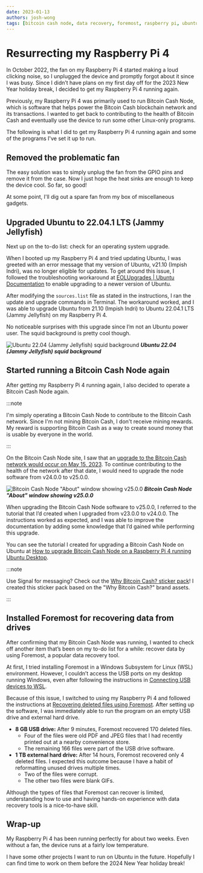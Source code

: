 ```yaml
---
date: 2023-01-13
authors: josh-wong
tags: [bitcoin cash node, data recovery, foremost, raspberry pi, ubuntu]
---
```


# Resurrecting my Raspberry Pi 4

In October 2022, the fan on my Raspberry Pi 4 started making a loud clicking noise, so I unplugged the device and promptly forgot about it since I was busy. Since I didn’t have plans on my first day off for the 2023 New Year holiday break, I decided to get my Raspberry Pi 4 running again.

<!-- truncate -->

Previously, my Raspberry Pi 4 was primarily used to run Bitcoin Cash Node, which is software that helps power the Bitcoin Cash blockchain network and its transactions. I wanted to get back to contributing to the health of Bitcoin Cash and eventually use the device to run some other Linux-only programs.

The following is what I did to get my Raspberry Pi 4 running again and some of the programs I've set it up to run.

## Removed the problematic fan

The easy solution was to simply unplug the fan from the GPIO pins and remove it from the case. Now I just hope the heat sinks are enough to keep the device cool. So far, so good!

At some point, I'll dig out a spare fan from my box of miscellaneous gadgets.

## Upgraded Ubuntu to 22.04.1 LTS (Jammy Jellyfish)

Next up on the to-do list: check for an operating system upgrade.

When I booted up my Raspberry Pi 4 and tried updating Ubuntu, I was greeted with an error message that my version of Ubuntu, v21.10 (Impish Indri), was no longer eligible for updates. To get around this issue, I followed the troubleshooting workaround at [EOLUpgrades | Ubuntu Documentation](https://help.ubuntu.com/community/EOLUpgrades) to enable upgrading to a newer version of Ubuntu.

After modifying the `sources.list` file as stated in the instructions, I ran the update and upgrade commands in Terminal. The workaround worked, and I was able to upgrade Ubuntu from 21.10 (Impish Indri) to Ubuntu 22.04.1 LTS (Jammy Jellyfish) on my Raspberry Pi 4.

No noticeable surprises with this upgrade since I’m not an Ubuntu power user. The squid background is pretty cool though.

![Ubuntu 22.04 (Jammy Jellyfish) squid background](assets/images/2023-01-12-ubuntu-jammy-jellyfish.png)
***Ubuntu 22.04 (Jammy Jellyfish) squid background***

## Started running a Bitcoin Cash Node again

After getting my Raspberry Pi 4 running again, I also decided to operate a Bitcoin Cash Node again.

:::note

I'm simply operating a Bitcoin Cash Node to contribute to the Bitcoin Cash network. Since I'm not mining Bitcoin Cash, I don't receive mining rewards. My reward is supporting Bitcoin Cash as a way to create sound money that is usable by everyone in the world.

:::

On the Bitcoin Cash Node site, I saw that an [upgrade to the Bitcoin Cash network would occur on May 15, 2023](https://bitcoincashnode.org/en/newsroom/announcing-bitcoin-cash-node-v25-0-0). To continue contributing to the health of the network after that date, I would need to upgrade the node software from v24.0.0 to v25.0.0.

![Bitcoin Cash Node "About" window showing v25.0.0](assets/images/2023-01-12-bitcoin-cash-node-about.png)
***Bitcoin Cash Node "About" window showing v25.0.0***

When upgrading the Bitcoin Cash Node software to v25.0.0, I referred to the tutorial that I’d created when I upgraded from v23.0.0 to v24.0.0. The instructions worked as expected, and I was able to improve the documentation by adding some knowledge that I’d gained while performing this upgrade.

You can see the tutorial I created for upgrading a Bitcoin Cash Node on Ubuntu at [How to upgrade Bitcoin Cash Node on a Raspberry Pi 4 running Ubuntu Desktop](https://www.080f53.com/bitcoin-cash-node-on-raspberry-pi/upgrade/).

:::note

Use Signal for messaging? Check out the [Why Bitcoin Cash? sticker pack](https://signal.art/addstickers/#pack_id=183a3ca8d7ccdcdb8fa7728b17453fbc&pack_key=e9ac42b0e7276edd92d293321d2e51cca64e5744bad567fd9579b51abb78773d)! I created this sticker pack based on the "Why Bitcoin Cash?" brand assets.

:::

## Installed Foremost for recovering data from drives

After confirming that my Bitcoin Cash Node was running, I wanted to check off another item that’s been on my to-do list for a while: recover data by using Foremost, a popular data recovery tool.

At first, I tried installing Foremost in a Windows Subsystem for Linux (WSL) environment. However, I couldn’t access the USB ports on my desktop running Windows, even after following the instructions in [Connecting USB devices to WSL](https://devblogs.microsoft.com/commandline/connecting-usb-devices-to-wsl/).

Because of this issue, I switched to using my Raspberry Pi 4 and followed the instructions at [Recovering deleted files using Foremost](https://www.section.io/engineering-education/recover-deleted-files-with-foremost/). After setting up the software, I was immediately able to run the program on an empty USB drive and external hard drive.

- **8 GB USB drive:** After 9 minutes, Foremost recovered 170 deleted files.
  - Four of the files were old PDF and JPEG files that I had recently printed out at a nearby convenience store.
  - The remaining 166 files were part of the USB drive software.
- **1 TB external hard drive:** After 14 hours, Foremost recovered only 4 deleted files. I expected this outcome because I have a habit of reformatting unused drives multiple times.
  - Two of the files were corrupt.
  - The other two files were blank GIFs.

Although the types of files that Foremost can recover is limited, understanding how to use and having hands-on experience with data recovery tools is a nice-to-have skill.

## Wrap-up

My Raspberry Pi 4 has been running perfectly for about two weeks. Even without a fan, the device runs at a fairly low temperature.

I have some other projects I want to run on Ubuntu in the future. Hopefully I can find time to work on them before the 2024 New Year holiday break!
